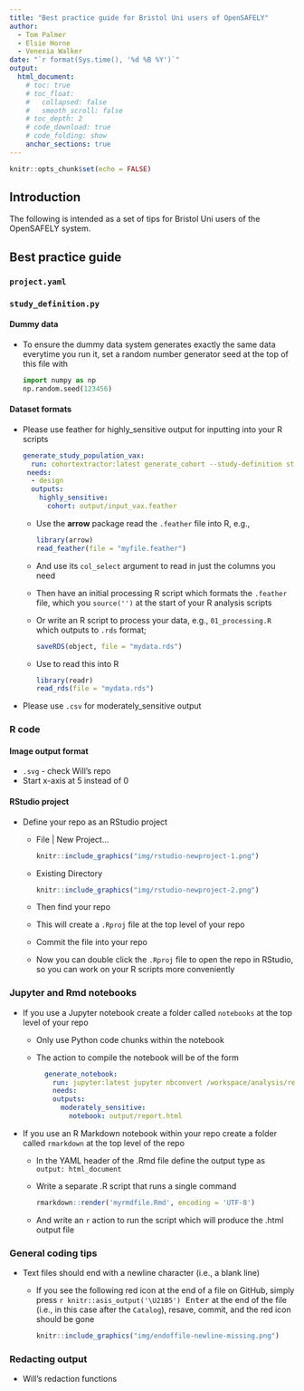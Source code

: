 ```yaml
---
title: "Best practice guide for Bristol Uni users of OpenSAFELY"
author:
  - Tom Palmer
  - Elsie Horne
  - Venexia Walker
date: "`r format(Sys.time(), '%d %B %Y')`"
output:
  html_document:
    # toc: true
    # toc_float:
    #   collapsed: false
    #   smooth_scroll: false
    # toc_depth: 2
    # code_download: true
    # code_folding: show
    anchor_sections: true
---
```


```r
knitr::opts_chunk$set(echo = FALSE)
```

## Introduction 

The following is intended as a set of tips for Bristol Uni users of the OpenSAFELY system.

## Best practice guide{.tabset .tabset-pills .tabset-fade} 

### `project.yaml`

### `study_definition.py`

#### Dummy data
- To ensure the dummy data system generates exactly the same data everytime you run it, set a random number generator seed at the top of this file with

    ``` python
    import numpy as np
    np.random.seed(123456)
    ```

#### Dataset formats
- Please use feather for highly_sensitive output for inputting into your R scripts  

    ``` yaml
    generate_study_population_vax:
      run: cohortextractor:latest generate_cohort --study-definition study_definition_vax --output-format feather
     needs: 
      - design
      outputs:
        highly_sensitive:
          cohort: output/input_vax.feather
    ```  
  - Use the **arrow** package read the `.feather` file into R, e.g.,  
  
    ``` r
    library(arrow)
    read_feather(file = "myfile.feather")
    ```  
  - And use its `col_select` argument to read in just the columns you need   
  - Then have an initial processing R script which formats the `.feather` file, which you `source('')` at the start of your R analysis scripts  
  - Or write an R script to process your data, e.g., `01_processing.R` which outputs to `.rds` format; 
  
    ``` r
    saveRDS(object, file = "mydata.rds")
    ```  
  - Use to read this into R  

    ``` r
    library(readr)
    read_rds(file = "mydata.rds")
    ```  
  
<!--
  - Alternatively, use the **vroom** package, the `vroom::vroom()` function has the `col_sel` argument
-->

  - Please use `.csv` for moderately_sensitive output

### R code

#### Image output format

- `.svg` - check Will's repo
- Start x-axis at 5 instead of 0

#### RStudio project

- Define your repo as an RStudio project
  - File | New Project...  
    ```r
    knitr::include_graphics("img/rstudio-newproject-1.png")
    ```  
  - Existing Directory  
    ```r
    knitr::include_graphics("img/rstudio-newproject-2.png")
    ```  
  - Then find your repo
  - This will create a `.Rproj` file at the top level of your repo
  - Commit the file into your repo
  - Now you can double click the `.Rproj` file to open the repo in RStudio, so you can work on your R scripts more conveniently

### Jupyter and Rmd notebooks

- If you use a Jupyter notebook create a folder called `notebooks` at the top level of your repo
  - Only use Python code chunks within the notebook
  - The action to compile the notebook will be of the form

    ``` yaml
      generate_notebook:
        run: jupyter:latest jupyter nbconvert /workspace/analysis/report.ipynb --execute --to html --template basic --output-dir=/workspace/output --ExecutePreprocessor.timeout=86400 --no-input
        needs:
        outputs:
          moderately_sensitive:
            notebook: output/report.html
    ```

- If you use an R Markdown notebook within your repo create a folder called `rmarkdown` at the top level of the repo
  - In the YAML header of the .Rmd file define the output type as `output: html_document`
  - Write a separate .R script that runs a single command 
  
    ``` r
    rmarkdown::render('myrmdfile.Rmd', encoding = 'UTF-8') 
    ```  
  - And write an `r` action to run the script which will produce the .html output file

### General coding tips

- Text files should end with a newline character (i.e., a blank line)
  - If you see the following red icon at the end of a file on GitHub, simply press <kbd>`r knitr::asis_output('\U21B5')` Enter</kbd> at the end of the file (i.e., in this case after the `Catalog`), resave, commit, and the red icon should be gone  
    ```r
    knitr::include_graphics("img/endoffile-newline-missing.png")
    ```  

### Redacting output

- Will's redaction functions
